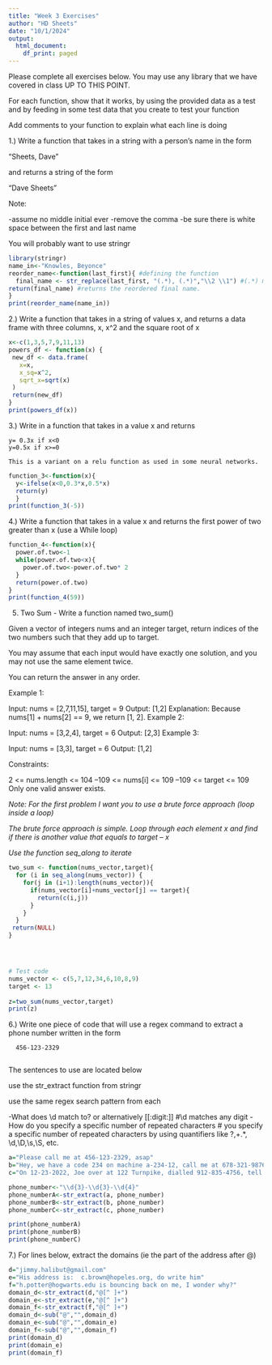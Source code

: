 ```yaml
---
title: "Week 3 Exercises"
author: "HD Sheets"
date: "10/1/2024"
output:
  html_document:
    df_print: paged
---
```


Please complete all exercises below. You may use any library that we have covered in class UP TO THIS POINT. 

For each function,  show that it works, by using the provided data as a test
and by feeding in some test data that you create to test your function

Add comments to your function to explain what each line is doing

1.) Write a function that takes in a string with a person's name in the form

"Sheets, Dave"

and returns a string of the form

"Dave Sheets"

Note:

-assume no middle initial ever
-remove the comma
-be sure there is white space between the first and last name

You will probably want to use stringr

```R
library(stringr)
name_in<-"Knowles, Beyonce"
reorder_name<-function(last_first){ #defining the function
  final_name <- str_replace(last_first, "(.*), (.*)","\\2 \\1") #(.*) matched the characters before and after the comma, and (\\2 \\1) swapped the places of the first and last name and removed the comma. 
return(final_name) #returns the reordered final name. 
}
print(reorder_name(name_in))
```

2.) Write a function that takes in a string of values x, and returns a data frame
with three columns,  x, x^2 and the square root of x

```R
x<-c(1,3,5,7,9,11,13)
powers_df <- function(x) {
 new_df <- data.frame(
   x=x,
   x_sq=x^2,
   sqrt_x=sqrt(x)
 )
 return(new_df)
}
print(powers_df(x))
```


3.) Write in a function that takes in a value x and returns
    
    y= 0.3x if x<0
    y=0.5x if x>=0

    This is a variant on a relu function as used in some neural networks.
```r
function_3<-function(x){
  y<-ifelse(x<0,0.3*x,0.5*x)
  return(y)
  }
print(function_3(-5))
```

4.) Write a function that takes in a value x and returns the first power of two
greater than x  (use a While loop)
```r
function_4<-function(x){
  power.of.two<-1
  while(power.of.two<x){
    power.of.two<-power.of.two* 2
  }
  return(power.of.two)
}
print(function_4(59))
```


5) Two Sum - Write a function named two_sum()

Given a vector of integers nums and an integer target, return indices of the two numbers such that they add up to target.

You may assume that each input would have exactly one solution, and you may not use the same element twice.

You can return the answer in any order.

Example 1:

Input: nums = [2,7,11,15], target = 9
Output: [1,2]
Explanation: Because nums[1] + nums[2] == 9, we return [1, 2].
Example 2:

Input: nums = [3,2,4], target = 6
Output: [2,3]
Example 3:

Input: nums = [3,3], target = 6
Output: [1,2]

Constraints:

2 <= nums.length <= 104
–109 <= nums[i] <= 109
–109 <= target <= 109
Only one valid answer exists.
 

*Note: For the first problem I want you to use a brute force approach (loop inside a loop)* 

*The brute force approach is simple. Loop through each element x and find if there is another value that equals to target – x*

*Use the function seq_along to iterate*

```r
two_sum <- function(nums_vector,target){
  for (i in seq_along(nums_vector)) {
    for(j in (i+1):length(nums_vector)){
      if(nums_vector[i]+nums_vector[j] == target){
        return(c(i,j))
      }
    }
  }
 return(NULL)
}




# Test code
nums_vector <- c(5,7,12,34,6,10,8,9)
target <- 13
 
z=two_sum(nums_vector,target)
print(z)

```

6.) Write one piece of code that will use a regex command to extract a phone
number written in the form

      456-123-2329
      
The sentences to use are located below

use the str_extract function from stringr

use the same regex search pattern from each

-What does \\d match to?  or alternatively [[:digit:]]
#\\d matches any digit
-How do you specify a specific number of repeated characters
# you specify a specific number of repeated characters by using quantifiers like ?,+.*, \\d,\\D,\\s,\\S, etc.

```R
a="Please call me at 456-123-2329, asap"
b="Hey, we have a code 234 on machine a-234-12, call me at 678-321-98766"
c="On 12-23-2022, Joe over at 122 Turnpike, dialled 912-835-4756, tell me by 9:02 pm Wed"

phone_number<-"\\d{3}-\\d{3}-\\d{4}"
phone_numberA<-str_extract(a, phone_number)
phone_numberB<-str_extract(b, phone_number)
phone_numberC<-str_extract(c, phone_number)

print(phone_numberA)
print(phone_numberB)
print(phone_numberC)
```

7.)  For lines below,  extract the domains (ie the part of the address after @)

```R
d="jimmy.halibut@gmail.com"
e="His address is:  c.brown@hopeles.org, do write him"
f="h.potter@hogwarts.edu is bouncing back on me, I wonder why?"
domain_d<-str_extract(d,"@[^ ]+")
domain_e<-str_extract(e,"@[^ ]+")
domain_f<-str_extract(f,"@[^ ]+")
domain_d<-sub("@","",domain_d)
domain_e<-sub("@","",domain_e)
domain_f<-sub("@","",domain_f)
print(domain_d)
print(domain_e)
print(domain_f)


```

